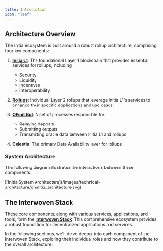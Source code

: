 ```yaml
---
title: Introduction
icon: "leaf"
---
```


## Architecture Overview

The Initia ecosystem is built around a robust rollup architecture, comprising four key components:

1. **[Initia L1](/home/core-concepts/initia-and-rollups/initia-l1)**: The foundational Layer 1 blockchain that provides essential services for rollups, including:
    - Security
    - Liquidity
    - Incentives
    - Interoperability

2. **[Rollups](/home/core-concepts/initia-and-rollups/rollups)**: Individual Layer 2 rollups that leverage Initia L1's services to enhance their specific applications and use cases.

3. **[OPinit Bot](/home/core-concepts/interwoven-stack/opinit-framework)**: A set of processes responsible for:
    - Relaying deposits
    - Submitting outputs
    - Transmitting oracle data between Initia L1 and rollups

4. **[Celestia](https://celestia.org/)**: The primary Data Availability layer for rollups

### System Architecture

The following diagram illustrates the interactions between these components:

<Frame>
![Initia System Architecture](/images/technical-architecture/omnitia_architecture.svg)
</Frame>

## The Interwoven Stack

These core components, along with various services, applications, and tools, form the [**Interwoven Stack**](/home/core-concepts/interwoven-stack/introduction). This comprehensive ecosystem provides a robust foundation for decentralized applications and services.

In the following sections, we'll delve deeper into each component of the Interwoven Stack, exploring their individual roles and how they contribute to the overall architecture.
